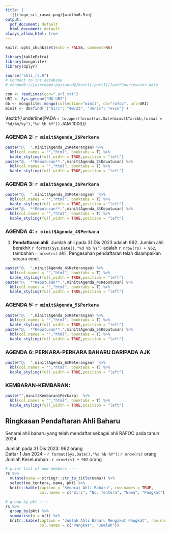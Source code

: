 ```yaml
---
title: |
  ![](logo_srt_rasmi.png){width=6.5in}
output:
  pdf_document: default
  html_document: default
always_allow_html: true
---
```


```r
knitr::opts_chunk$set(echo = FALSE, comment=NA)

library(kableExtra)
library(mongolite)
library(dplyr)

source("ahli_rs.R")
# Connect to the database
# mongodb://[username:password@]host1[:port1]/?authSource=user-data

con <- readLines(con=".url.txt")
URI <- Sys.getenv("MG_URI")
db <- mongolite::mongo(collection="minit", db="rafoc", url=URI)
minit <- db$find('{"Siri": "4m/23", "Jenis": "exco"}')

```

\textbf{\underline{MAKLUM BALAS MINIT MESYUARAT JAWATANKUASA SIRI 4/23}} 
\newline
\textbf{\underline{DI SERAMBI WISMA PERWIRA ATM, KUALA LUMPUR}}
\newline
\textbf{\underline{PADA `r toupper(format(as.Date(minit$Tarikh,format = "%d/%m/%y"),"%d %b %Y"))` JAM 1000}}

### AGENDA 2: `r minit$Agenda_2$Perkara`

```r
paste("@.  ",minit$Agenda_2$Keterangan) %>% 
  kbl(col.names = "","html", booktabs = T) %>% 
  kable_styling(full_width = TRUE,position = "left")
paste("@.  **Keputusan**.",minit$Agenda_2$Keputusan) %>% 
  kbl(col.names = "","html", booktabs = T) %>% 
  kable_styling(full_width = TRUE,position = "left")
```

### AGENDA 3: `r minit$Agenda_3$Perkara` 

```r
paste("@.  ",minit$Agenda_3$Keterangan)  %>% 
  kbl(col.names = "","html", booktabs = T) %>% 
  kable_styling(full_width = TRUE,position = "left")
paste("@.  **Keputusan**.",minit$Agenda_3$Keputusan) %>% 
  kbl(col.names = "","html", booktabs = T) %>% 
  kable_styling(full_width = TRUE,position = "left")

```

### AGENDA 4: `r minit$Agenda_4$Perkara`

@.   **Pendaftaran ahli**. Jumlah ahli pada 31 Dis 2023 adalah 962. Jumlah ahli berakhir `r format(Sys.Date(),"%d %b %Y")` adalah `r nrow(rs) + 962`, tambahan `r nrow(rs)` ahli. Pengesahan pendaftaran telah disampaikan secara emel.    

```r
paste("@.  ",minit$Agenda_4$Keterangan) %>% 
  kbl(col.names = "","html", booktabs = T) %>% 
  kable_styling(full_width = TRUE,position = "left")
paste("@.  **Keputusan**.",minit$Agenda_4$Keputusan) %>% 
  kbl(col.names = "","html", booktabs = T) %>% 
  kable_styling(full_width = TRUE,position = "left")

```

### AGENDA 5: `r minit$Agenda_5$Perkara` 

```r
paste("@.  ",minit$Agenda_5$Keterangan) %>% 
  kbl(col.names = "","html", booktabs = T) %>% 
  kable_styling(full_width = TRUE,position = "left")
paste("@.  **Keputusan**.",minit$Agenda_5$Keputusan) %>% 
  kbl(col.names = "","html", booktabs = T) %>% 
  kable_styling(full_width = TRUE,position = "left")

```

### AGENDA 6: PERKARA-PERKARA BAHARU DARIPADA AJK

```r
paste("@.  ",minit$Agenda_6$Keterangan)  %>% 
  kbl(col.names = "","html", booktabs = T) %>% 
  kable_styling(full_width = TRUE,position = "left")

```
\newpage

### KEMBARAN-KEMBARAN: 

```r
paste("",minit$Kembaran$Perkara)  %>% 
  kbl(col.names = "","html", booktabs = T) %>% 
  kable_styling(full_width = TRUE,position = "left")

```
\newpage

## Ringkasan Pendaftaran Ahli Baharu
Senarai ahli baharu yang telah mendaftar sebagai ahli RAFOC pada tahun 2024.

Jumlah pada 31 Dis 2023: 962 orang    
Daftar 1 Jan 2024 -  `r format(Sys.Date(),"%d %b %Y")`: `r nrow(rs)` orang    
Jumlah Keseluruhan : `r nrow(rs) + 962` orang

```r
# print list of new members ----
rs %>% 
  mutate(nama = stringr::str_to_title(nama)) %>% 
  select(no_tentera, nama, pkt) %>%
  knitr::kable(caption = "Senarai Ahli Baharu", row.names = TRUE,
               col.names = c("Siri", "No. Tentera", "Nama", "Pangkat"))
```

```r
# group by pkt ----
rs %>% 
  group_by(pkt) %>%
  summarise(n = n()) %>%
  knitr::kable(caption = "Jumlah Ahli Baharu Mengikut Pangkat", row.names = TRUE,
               col.names = c("Pangkat", "Jumlah"))
```
